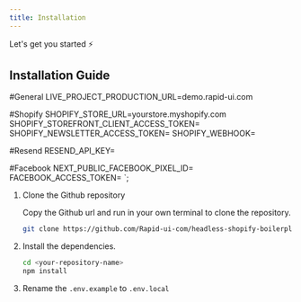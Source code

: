 ```yaml
---
title: Installation
---
```


Let's get you started ⚡️

## Installation Guide


#General
LIVE_PROJECT_PRODUCTION_URL=demo.rapid-ui.com

#Shopify
SHOPIFY_STORE_URL=yourstore.myshopify.com
SHOPIFY_STOREFRONT_CLIENT_ACCESS_TOKEN=
SHOPIFY_NEWSLETTER_ACCESS_TOKEN=
SHOPIFY_WEBHOOK=

#Resend
RESEND_API_KEY=

#Facebook
NEXT_PUBLIC_FACEBOOK_PIXEL_ID=
FACEBOOK_ACCESS_TOKEN=
`;

<Steps>

1. Clone the Github repository

   Copy the Github url and run in your own terminal to clone the repository.

   ```sh
   git clone https://github.com/Rapid-ui-com/headless-shopify-boilerplate.git
   ```

2. Install the dependencies.

   ```sh
   cd <your-repository-name>
   npm install
   ```
3. Rename the `.env.example` to `.env.local`

   

   <Code code={exampleCode} lang="dotenv" title={fileName} />

</Steps>



